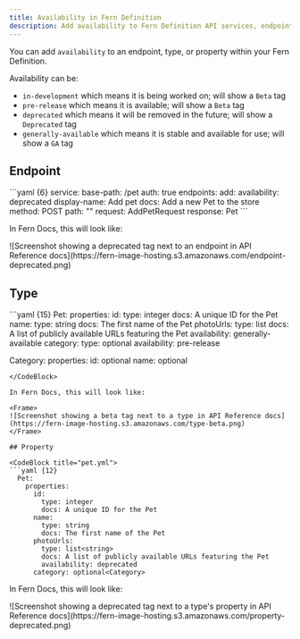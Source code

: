 ```yaml
---
title: Availability in Fern Definition 
description: Add availability to Fern Definition API services, endpoints, types, or properties to indicate their release status.
---
```


You can add `availability` to an endpoint, type, or property within your Fern Definition.

Availability can be:
- `in-development` which means it is being worked on; will show a `Beta` tag
- `pre-release` which means it is available; will show a `Beta` tag
- `deprecated` which means it will be removed in the future; will show a `Deprecated` tag
- `generally-available` which means it is stable and available for use; will show a `GA` tag

## Endpoint 

<CodeBlock title="pet.yml">
```yaml {6}
service:
  base-path: /pet
  auth: true
  endpoints:
    add:
      availability: deprecated
      display-name: Add pet
      docs: Add a new Pet to the store
      method: POST
      path: ""
      request: AddPetRequest
      response: Pet
```
</CodeBlock>

In Fern Docs, this will look like: 

<Frame>
![Screenshot showing a deprecated tag next to an endpoint in API Reference docs](https://fern-image-hosting.s3.amazonaws.com/endpoint-deprecated.png)
</Frame>

## Type

<CodeBlock title="pet.yml">
```yaml {15}
  Pet:
    properties:
      id: 
        type: integer
        docs: A unique ID for the Pet
      name: 
        type: string
        docs: The first name of the Pet
      photoUrls: 
        type: list<string>
        docs: A list of publicly available URLs featuring the Pet
        availability: generally-available
      category: 
        type: optional<Category>
        availability: pre-release

  Category:
    properties:
      id: optional<integer>
      name: optional<string>
```
</CodeBlock>

In Fern Docs, this will look like: 

<Frame>
![Screenshot showing a beta tag next to a type in API Reference docs](https://fern-image-hosting.s3.amazonaws.com/type-beta.png)
</Frame>

## Property 

<CodeBlock title="pet.yml">
```yaml {12}
  Pet:
    properties:
      id: 
        type: integer
        docs: A unique ID for the Pet
      name: 
        type: string
        docs: The first name of the Pet
      photoUrls: 
        type: list<string>
        docs: A list of publicly available URLs featuring the Pet
        availability: deprecated
      category: optional<Category>
```
</CodeBlock>

In Fern Docs, this will look like: 

<Frame>
![Screenshot showing a deprecated tag next to a type's property in API Reference docs](https://fern-image-hosting.s3.amazonaws.com/property-deprecated.png)
</Frame>
